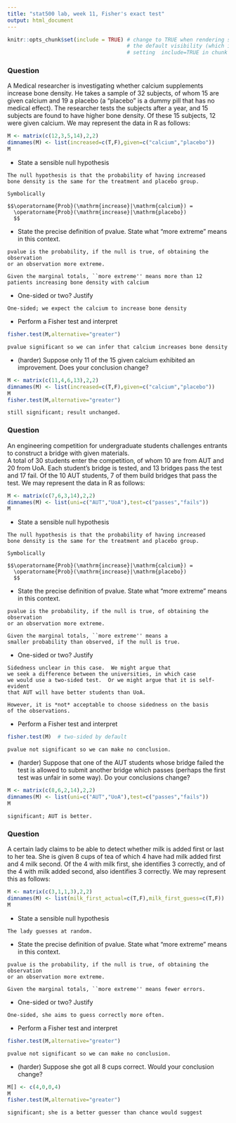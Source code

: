 ---
title: "stat500 lab, week 11, Fisher's exact test"
output: html_document
---

```{r setup, include=FALSE}
knitr::opts_chunk$set(include = TRUE) # change to TRUE when rendering solutions; this changes
                                      # the default visibility (which is overridden by explicitly
                                      # setting  include=TRUE in chunk options)
```

### Question

A Medical researcher is investigating whether calcium supplements
increase bone density.  He takes a sample of 32 subjects, of whom 15
are given calcium and 19 a placebo (a "placebo" is a dummy pill that
has no medical effect).  The researcher tests the subjects after a
year, and 15 subjects are found to have higher bone density.  Of these
15 subjects, 12 were given calcium.  We may represent the data in R as
follows:



```{r,include=TRUE}
M <- matrix(c(12,3,5,14),2,2)
dimnames(M) <- list(increased=c(T,F),given=c("calcium","placebo"))
M
```

* State a sensible null hypothesis

```{asis}

The null hypothesis is that the probability of having increased
bone density is the same for the treatment and placebo group. 

Symbolically

$$\operatorname{Prob}(\mathrm{increase}|\mathrm{calcium}) = 
  \operatorname{Prob}(\mathrm{increase}|\mathrm{placebo})
  $$
```

* State the precise definition of pvalue.  State what "more extreme" means in this context.

```{asis}
pvalue is the probability, if the null is true, of obtaining the observation 
or an observation more extreme.

Given the marginal totals, ``more extreme'' means more than 12 patients increasing bone density with calcium
```

* One-sided or two?  Justify

```{asis}
One-sided; we expect the calcium to increase bone density
```

* Perform a Fisher test and interpret


```{r}
fisher.test(M,alternative="greater")
```

```{asis}
pvalue significant so we can infer that calcium increases bone density
```

* (harder) Suppose only 11 of the 15 given calcium exhibited an
  improvement.  Does your conclusion change?
  
```{r}
M <- matrix(c(11,4,6,13),2,2)
dimnames(M) <- list(increased=c(T,F),given=c("calcium","placebo"))
M
fisher.test(M,alternative="greater")
```

```{asis}
still significant; result unchanged.
```

### Question

An engineering competition for undergraduate students challenges
entrants to construct a bridge with given materials.  
A total of 30 students enter the competition, of whom 10 are from AUT
and 20 from UoA.  Each student's bridge is tested, and 13 bridges pass
the test and 17 fail.  Of the 10 AUT students, 7 of them build bridges
that pass the test.  We may represent the data in R as follows:


```{r,include=TRUE}
M <- matrix(c(7,6,3,14),2,2)
dimnames(M) <- list(uni=c("AUT","UoA"),test=c("passes","fails"))
M
```

* State a sensible null hypothesis

```{asis}

The null hypothesis is that the probability of having increased
bone density is the same for the treatment and placebo group. 

Symbolically

$$\operatorname{Prob}(\mathrm{increase}|\mathrm{calcium}) = 
  \operatorname{Prob}(\mathrm{increase}|\mathrm{placebo})
  $$
```

* State the precise definition of pvalue.  State what "more extreme" means in this context.

```{asis}
pvalue is the probability, if the null is true, of obtaining the observation 
or an observation more extreme.

Given the marginal totals, ``more extreme'' means a
smaller probability than observed, if the null is true.
```

* One-sided or two?  Justify
```{asis}

Sidedness unclear in this case.  We might argue that
we seek a difference between the universities, in which case
we would use a two-sided test.  Or we might argue that it is self-evident 
that AUT will have better students than UoA.

However, it is *not* acceptable to choose sidedness on the basis
of the observations.
```


* Perform a Fisher test and interpret


```{r}
fisher.test(M)  # two-sided by default
```

```{asis}
pvalue not significant so we can make no conclusion.
```

* (harder) Suppose that one of the AUT students whose bridge failed
the test is allowed to submit another bridge which passes (perhaps the
first test was unfair in some way).  Do your conclusions change?
  
```{r}
M <- matrix(c(8,6,2,14),2,2)
dimnames(M) <- list(uni=c("AUT","UoA"),test=c("passes","fails"))
M
```

```{asis}
significant; AUT is better.
```

### Question

A certain lady claims to be able to detect whether milk is added first
or last to her tea.  She is given 8 cups of tea of which 4 have had
milk added first and 4 milk second.  Of the 4 with milk first, she
identifies 3 correctly, and of the 4 with milk added second, also
identifies 3 correctly.  We may represent this as follows:


```{r,include=TRUE}
M <- matrix(c(3,1,1,3),2,2)
dimnames(M) <- list(milk_first_actual=c(T,F),milk_first_guess=c(T,F))
M
```



* State a sensible null hypothesis

```{asis}

The lady guesses at random.
```

* State the precise definition of pvalue.  State what "more extreme" means in this context.

```{asis}
pvalue is the probability, if the null is true, of obtaining the observation 
or an observation more extreme.

Given the marginal totals, ``more extreme'' means fewer errors.
```

* One-sided or two?  Justify
```{asis}

One-sided, she aims to guess correctly more often.
```

* Perform a Fisher test and interpret


```{r}
fisher.test(M,alternative="greater")
```

```{asis}
pvalue not significant so we can make no conclusion.
```

* (harder) Suppose she got all 8 cups correct.  Would your conclusion change?
  
```{r}
M[] <- c(4,0,0,4)
M
fisher.test(M,alternative="greater")
```

```{asis}
significant; she is a better guesser than chance would suggest
```
